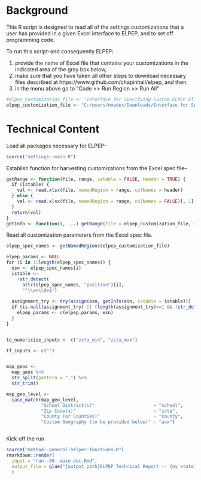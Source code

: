 # Background

This R script is designed to read all of the settings customizations that a user has provided in a given Excel interface to ELPEP, and to set off programming code.

To run this script--and consequently ELPEP:

1. provide the name of Excel file that contains your customizations in the indicated area of the gray box below, 
2. make sure that you have taken all other steps to download necessary files described at https://www.github.com/chapinhall/elpep, and then
3. in the menu above go to "Code >> Run Region >> Run All"

```r
#elpep_customization_file <- "Interface for Specifying Custom ELPEP Eligibility Estimates.xlsm"
elpep_customization_file <- "C:/users/nmader/Downloads/Interface for Specifying Custom ELPEP Eligibility Estimates--Maine.xlsm"
```


# Technical Content

Load all packages necessary for ELPEP--

```r
source("settings--main.R")
```

Establish function for harvesting customizations from the Excel spec file--

```r
getRange <- function(file, range, istable = FALSE, header = TRUE) {
  if (istable) {
    val <- read.xlsx(file, namedRegion = range, colNames = header)
  } else {
    val <- read.xlsx(file, namedRegion = range, colNames = FALSE)[, 1]
  }
  return(val)
}
getInfo <- function(i, ...) getRange(file = elpep_customization_file, i, ...)

```


Read all customization parameters from the Excel spec file.

```r
elpep_spec_names <- getNamedRegions(elpep_customization_file)

elpep_params <- NULL
for (i in 1:length(elpep_spec_names)) {
  esn <- elpep_spec_names[i]
  istable <- 
    !str_detect(
      attr(elpep_spec_names, "position")[i], 
      "^\\w+\\d+$")
  
  assignment_try <- try(assign(esn, getInfo(esn, istable = istable)))
  if (is.null(assignment_try) || (length(assignment_try)==1 && !str_detect(assignment_try, "Error"))) {
    elpep_params <- c(elpep_params, esn)
  }
}
```

```r

```

```r
to_numericize_inputs <- c("zcta_min", "zcta_max")
```


```r
tf_inputs <- c("")
```

```r

```

```r
map_geos <- 
  map_geos %>% 
  str_split(pattern = ",") %>% 
  str_trim()

map_geo_level <-
  case_match(map_geo_level,
             "School District(s)"                      ~ "school",
             "Zip Code(s)"                             ~ "zcta",
             "County (or Counties)"                    ~ "county",
             "Custom Geography (to be provided below)" ~ "aux")



```



Kick off the run

```r
source("method--general-helper-functions.R")
rmarkdown::render(
  input = "run--00--main-doc.Rmd",
  output_file = glue("{output_path}ELPEP Technical Report -- {my_state} -- {my_output_tag}.html")
  )
```


